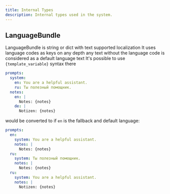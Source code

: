```yaml
---
title: Internal Types
description: Internal types used in the system.
---
```


## LanguageBundle

LanguageBundle is string or dict with text supported localization
It uses language codes as keys on any depth
any text without the language code is considered as a default language text
It's possible to use `{template_variable}` syntax there

```yaml
prompts:
  system:
    en: You are a helpful assistant.
    ru: Ты полезный помощник.
  notes:
    en: |
      Notes: {notes}
    de: |
      Notizen: {notes}
```

would be converted to if `en` is the fallback and default language:

```yaml
prompts:
  en:
    system: You are a helpful assistant.
    notes: |
      Notes: {notes}
  ru:
    system: Ты полезный помощник.
    notes: |
      Notes: {notes}
  ru:
    system: You are a helpful assistant.
    notes: |
      Notizen: {notes}
```
